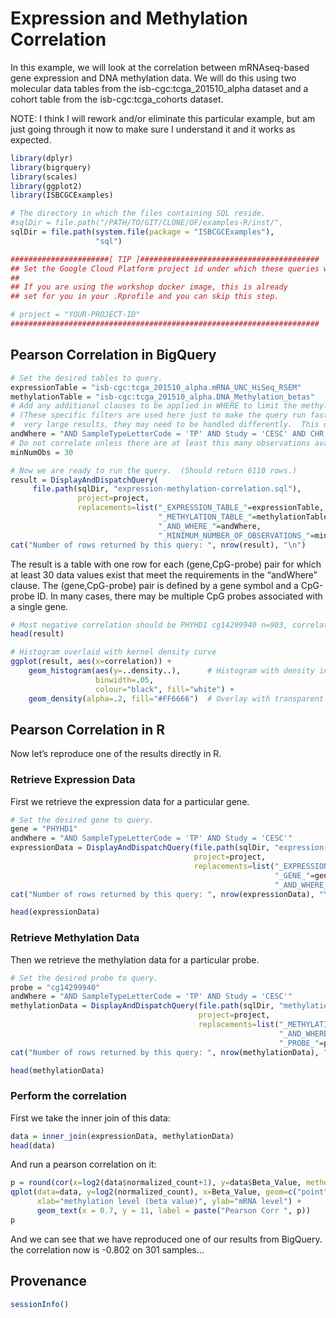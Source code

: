 # Expression and Methylation Correlation

In this example, we will look at the correlation between mRNAseq-based gene expression and DNA methylation data.  We will do this using two molecular data tables from the isb-cgc:tcga_201510_alpha dataset and a cohort table from the isb-cgc:tcga_cohorts dataset.

NOTE: I think I will rework and/or eliminate this particular example, but am just going through it now to make sure I understand it and it works as expected.

```r
library(dplyr)
library(bigrquery)
library(scales)
library(ggplot2)
library(ISBCGCExamples)

# The directory in which the files containing SQL reside.
#sqlDir = file.path("/PATH/TO/GIT/CLONE/OF/examples-R/inst/",
sqlDir = file.path(system.file(package = "ISBCGCExamples"),
                   "sql")
```

```r
######################[ TIP ]########################################
## Set the Google Cloud Platform project id under which these queries will run.
##
## If you are using the workshop docker image, this is already
## set for you in your .Rprofile and you can skip this step.

# project = "YOUR-PROJECT-ID"
#####################################################################
```

## Pearson Correlation in BigQuery

```r
# Set the desired tables to query.
expressionTable = "isb-cgc:tcga_201510_alpha.mRNA_UNC_HiSeq_RSEM"
methylationTable = "isb-cgc:tcga_201510_alpha.DNA_Methylation_betas"
# Add any additional clauses to be applied in WHERE to limit the methylation data further.
# (These specific filters are used here just to make the query run faster.  If a query returns
#  very large results, they may need to be handled differently.  This query should take < 20s)
andWhere = "AND SampleTypeLetterCode = 'TP' AND Study = 'CESC' AND CHR = '9'"
# Do not correlate unless there are at least this many observations available:
minNumObs = 30

# Now we are ready to run the query.  (Should return 6110 rows.)
result = DisplayAndDispatchQuery(
     file.path(sqlDir, "expression-methylation-correlation.sql"),
               project=project,
               replacements=list("_EXPRESSION_TABLE_"=expressionTable,
                                 "_METHYLATION_TABLE_"=methylationTable,
                                 "_AND_WHERE_"=andWhere,
                                 "_MINIMUM_NUMBER_OF_OBSERVATIONS_"=minNumObs))
cat("Number of rows returned by this query: ", nrow(result), "\n")
```

The result is a table with one row for each (gene,CpG-probe) pair for which at least 30 data values exist that meet the requirements in the "andWhere" clause.  The (gene,CpG-probe) pair is defined by a gene symbol and a CpG-probe ID.  In many cases, there may be multiple CpG probes associated with a single gene.

```r
# Most negative correlation should be PHYHD1 cg14299940 n=903, correlation = -0.8018487
head(result)
```

```r

# Histogram overlaid with kernel density curve
ggplot(result, aes(x=correlation)) +
    geom_histogram(aes(y=..density..),      # Histogram with density instead of count on y-axis
                   binwidth=.05,
                   colour="black", fill="white") +
    geom_density(alpha=.2, fill="#FF6666")  # Overlay with transparent density plot
```

## Pearson Correlation in R

Now let's reproduce one of the results directly in R.

### Retrieve Expression Data

First we retrieve the expression data for a particular gene.
```r
# Set the desired gene to query.
gene = "PHYHD1"
andWhere = "AND SampleTypeLetterCode = 'TP' AND Study = 'CESC'"
expressionData = DisplayAndDispatchQuery(file.path(sqlDir, "expression-data.sql"),
                                         project=project,
                                         replacements=list("_EXPRESSION_TABLE_"=expressionTable,
                                                           "_GENE_"=gene,
                                                           "_AND_WHERE_"=andWhere))
cat("Number of rows returned by this query: ", nrow(expressionData), "\n")
```


```r
head(expressionData)
```

### Retrieve Methylation Data

Then we retrieve the methylation data for a particular probe.

```r
# Set the desired probe to query.
probe = "cg14299940"
andWhere = "AND SampleTypeLetterCode = 'TP' AND Study = 'CESC'"
methylationData = DisplayAndDispatchQuery(file.path(sqlDir, "methylation-data.sql"),
                                          project=project,
                                          replacements=list("_METHYLATION_TABLE_"=methylationTable,
                                                            "_AND_WHERE_"=andWhere,
                                                            "_PROBE_"=probe))
cat("Number of rows returned by this query: ", nrow(methylationData), "\n")
```

```r
head(methylationData)
```

### Perform the correlation

First we take the inner join of this data:
```r
data = inner_join(expressionData, methylationData)
head(data)
```

And run a pearson correlation on it:
```r
p = round(cor(x=log2(data$normalized_count+1), y=data$Beta_Value, method="pearson"), 3)
qplot(data=data, y=log2(normalized_count), x=Beta_Value, geom=c("point","smooth"),
      xlab="methylation level (beta value)", ylab="mRNA level") +
      geom_text(x = 0.7, y = 11, label = paste("Pearson Corr ", p))
p
```

And we can see that we have reproduced one of our results from BigQuery.
the correlation now is -0.802 on 301 samples...

## Provenance
```r
sessionInfo()
```
